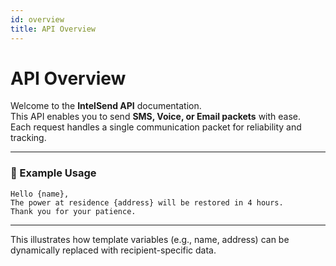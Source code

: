```yaml
---
id: overview
title: API Overview
---
```


# API Overview

Welcome to the **IntelSend API** documentation.  
This API enables you to send **SMS, Voice, or Email packets** with ease.  
Each request handles a single communication packet for reliability and tracking.

---

### 📩 Example Usage

```text
Hello {name},
The power at residence {address} will be restored in 4 hours.
Thank you for your patience.
```

---

This illustrates how template variables (e.g., name, address) can be dynamically replaced with recipient-specific data.
